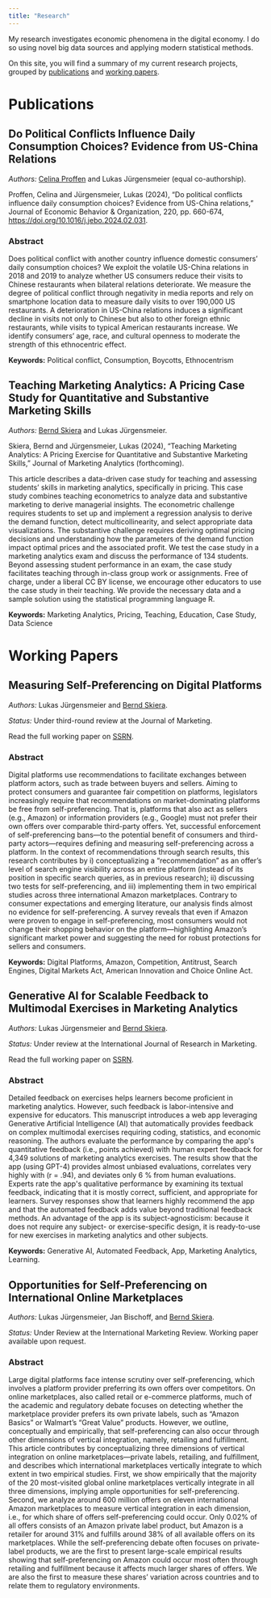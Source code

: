 ```yaml
---
title: "Research"
---
```


My research investigates economic phenomena in the digital economy. I do
so using novel big data sources and applying modern statistical methods.

On this site, you will find a summary of my current research projects,
grouped by [publications](research.qmd#publications) and
[working papers](research.qmd#working-papers).

# Publications

## Do Political Conflicts Influence Daily Consumption Choices? Evidence from US-China Relations

*Authors:* [Celina Proffen](https://www.celinaproffen.com/) and Lukas
Jürgensmeier (equal co-authorship).

Proffen, Celina and Jürgensmeier, Lukas (2024), "Do political conflicts influence daily consumption choices? Evidence from US-China relations," Journal of Economic Behavior & Organization, 220, pp. 660-674, [https://doi.org/10.1016/j.jebo.2024.02.031](https://doi.org/10.1016/j.jebo.2024.02.031).

### Abstract

Does political conflict with another country influence domestic consumers'
daily consumption choices? We exploit the volatile US-China relations in 2018
and 2019 to analyze whether US consumers reduce their visits to Chinese
restaurants when bilateral relations deteriorate. We measure the degree of
political conflict through negativity in media reports and rely on smartphone
location data to measure daily visits to over 190,000 US restaurants.
A deterioration in US-China relations induces a significant decline in visits
not only to Chinese but also to other foreign ethnic restaurants, while visits
to typical American restaurants increase. We identify consumers' age, race, and
cultural openness to moderate the strength of this ethnocentric effect.

**Keywords:** Political conflict, Consumption, Boycotts, Ethnocentrism

## Teaching Marketing Analytics: A Pricing Case Study for Quantitative and Substantive Marketing Skills

*Authors:* [Bernd
Skiera](https://www.marketing.uni-frankfurt.de/abteilungen/marketing/professoren/skiera/prof-dr-bernd-skiera.html)
and Lukas Jürgensmeier.

Skiera, Bernd and Jürgensmeier, Lukas (2024), "Teaching Marketing Analytics: A Pricing Exercise for Quantitative and Substantive Marketing Skills,"
Journal of Marketing Analytics (forthcoming).

This article describes a data-driven case study for teaching and assessing
students’ skills in marketing analytics, specifically in pricing. This case
study combines teaching econometrics to analyze data and substantive marketing
to derive managerial insights. The econometric challenge requires students to
set up and implement a regression analysis to derive the demand function, detect
multicollinearity, and select appropriate data visualizations. The substantive
challenge requires deriving optimal pricing decisions and understanding how the
parameters of the demand function impact optimal prices and the associated
profit. We test the case study in a marketing analytics exam and discuss the
performance of 134 students. Beyond assessing student performance in an exam,
the case study facilitates teaching through in-class group work or assignments.
Free of charge, under a liberal CC BY license, we encourage other educators to
use the case study in their teaching. We provide the necessary data and a sample
solution using the statistical programming language R. 

**Keywords:** Marketing Analytics, Pricing, Teaching, Education, Case Study,
Data Science


# Working Papers

## Measuring Self-Preferencing on Digital Platforms

*Authors:* Lukas Jürgensmeier and [Bernd
Skiera](https://www.marketing.uni-frankfurt.de/abteilungen/marketing/professoren/skiera/prof-dr-bernd-skiera.html).

*Status:* Under third-round review at the Journal of Marketing.

Read the full working paper on
[SSRN](https://papers.ssrn.com/abstract_id=4393726).

### Abstract

Digital platforms use recommendations to facilitate exchanges between platform
actors, such as trade between buyers and sellers. Aiming to protect consumers
and guarantee fair competition on platforms, legislators increasingly require
that recommendations on market-dominating platforms be free from
self-preferencing. That is, platforms that also act as sellers (e.g., Amazon)
or information providers (e.g., Google) must not prefer their own offers over
comparable third-party offers. Yet, successful enforcement of self-preferencing
bans—to the potential benefit of consumers and third-party actors—requires
defining and measuring self-preferencing across a platform. In the context of
recommendations through search results, this research contributes by i)
conceptualizing a “recommendation” as an offer’s level of search engine
visibility across an entire platform (instead of its position in specific
search queries, as in previous research); ii) discussing two tests for
self-preferencing, and iii) implementing them in two empirical studies across
three international Amazon marketplaces. Contrary to consumer expectations and
emerging literature, our analysis finds almost no evidence for
self-preferencing. A survey reveals that even if Amazon were proven to engage
in self-preferencing, most consumers would not change their shopping behavior
on the platform—highlighting Amazon’s significant market power and suggesting
the need for robust protections for sellers and consumers.

**Keywords:** Digital Platforms, Amazon, Competition, Antitrust, Search Engines,
Digital Markets Act, American Innovation and Choice Online Act.


## Generative AI for Scalable Feedback to Multimodal Exercises in Marketing Analytics

*Authors:* Lukas Jürgensmeier and [Bernd
Skiera](https://www.marketing.uni-frankfurt.de/abteilungen/marketing/professoren/skiera/prof-dr-bernd-skiera.html).

*Status:* Under review at the International Journal of Research in Marketing.

Read the full working paper on
[SSRN](https://papers.ssrn.com/abstract_id=4683869).

### Abstract

Detailed feedback on exercises helps learners become proficient in
marketing analytics. However, such feedback is labor-intensive and
expensive for educators. This manuscript introduces a web app leveraging
Generative Artificial Intelligence (AI) that automatically provides
feedback on complex multimodal exercises requiring coding, statistics,
and economic reasoning. The authors evaluate the performance by
comparing the app\'s quantitative feedback (i.e., points achieved) with
human expert feedback for 4,349 solutions of marketing analytics
exercises. The results show that the app (using GPT-4) provides almost
unbiased evaluations, correlates very highly with (r = .94), and
deviates only 6 % from human evaluations. Experts rate the app\'s
qualitative performance by examining its textual feedback, indicating
that it is mostly correct, sufficient, and appropriate for learners.
Survey responses show that learners highly recommend the app and that
the automated feedback adds value beyond traditional feedback methods.
An advantage of the app is its subject-agnosticism: because it does not
require any subject- or exercise-specific design, it is ready-to-use for
new exercises in marketing analytics and other subjects.

**Keywords:** Generative AI, Automated Feedback, App, Marketing
Analytics, Learning.


## Opportunities for Self-Preferencing on International Online Marketplaces

*Authors:* Lukas Jürgensmeier, Jan Bischoff, and [Bernd
Skiera](https://www.marketing.uni-frankfurt.de/abteilungen/marketing/professoren/skiera/prof-dr-bernd-skiera.html).

*Status:* Under Review at the International Marketing Review.
Working paper available upon request.

### Abstract
Large digital platforms face intense scrutiny over self-preferencing, which
involves a platform provider preferring its own offers over competitors. On
online marketplaces, also called retail or e-commerce platforms, much of the
academic and regulatory debate focuses on detecting whether the marketplace
provider prefers its own private labels, such as "Amazon Basics" or Walmart's
“Great Value” products. However, we outline, conceptually and empirically, that
self-preferencing can also occur through other dimensions of vertical
integration, namely, retailing and fulfillment. This article contributes by
conceptualizing three dimensions of vertical integration on online
marketplaces---private labels, retailing, and fulfillment, and describes which
international marketplaces vertically integrate to which extent in two empirical
studies. First, we show empirically that the majority of the 20 most-visited
global online marketplaces vertically integrate in all three dimensions,
implying ample opportunities for self-preferencing. Second, we analyze around
600 million offers on eleven international Amazon marketplaces to measure
vertical integration in each dimension, i.e., for which share of offers
self-preferencing could occur. Only 0.02% of all offers consists of an Amazon
private label product, but Amazon is a retailer for around 31% and fulfills
around 38% of all available offers on its marketplaces. While the
self-preferencing debate often focuses on private-label products, we are the
first to present large-scale empirical results showing that self-preferencing
on Amazon could occur most often through retailing and fulfillment because it
affects much larger shares of offers. We are also the first to measure these
shares’ variation across countries and to relate them to regulatory
environments.



